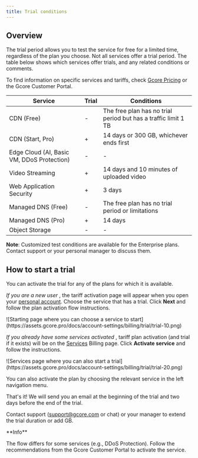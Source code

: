 ---
title: Trial conditions
---

## Overview

The trial period allows you to test the service for free for a limited time, regardless of the plan you choose. Not all services offer a trial period. The table below shows which services offer trials, and any related conditions or comments.

To find information on specific services and tariffs, check [Gcore Pricing](https://gcore.com/pricing/edge-network) or the Gcore Customer Portal.

**Service** | **Trial** | **Conditions**  
---|---|---  
CDN (Free) | - | The free plan has no trial period but has a traffic limit 1 TB  
CDN (Start, Pro) | + | 14 days or 300 GB, whichever ends first  
Edge Cloud (AI, Basic VM, DDoS Protection) | - | -  
Video Streaming | + | 14 days and 10 minutes of uploaded video  
Web Application Security | + | 3 days  
Managed DNS (Free) | - | The free plan has no trial period or limitations  
Managed DNS (Pro) | + | 14 days  
Object Storage | - | -  
  
**Note**: Сustomized test conditions are available for the Enterprise plans. Contact support or your personal manager to discuss them.

## How to start a trial

You can activate the trial for any of the plans for which it is available.

_If you are a new user_ , the tariff activation page will appear when you open your [personal account](https://accounts.gcore.com/reports/dashboard). Choose the service that has a trial. Click **Next** and follow the plan activation flow instructions.


<Frame>![Starting page where you can choose a service to start](https://assets.gcore.pro/docs/account-settings/billing/trial/trial-10.png)</Frame>



_If you already have some services activated_ , tariff plan activation (and trial if it exists) will be on the [Services](https://accounts.gcore.com/billing/services) Billing page. Click **Activate service** and follow the instructions. 


<Frame>![Services page where you can also start a trial](https://assets.gcore.pro/docs/account-settings/billing/trial/trial-20.png)</Frame>



You can also activate the plan by choosing the relevant service in the left navigation menu.

That's it! We will send you an email at the beginning of the trial and two days before the end of the trial.

Contact support ([support@gcore.com](mailto:support@gcore.com) or chat) or your manager to extend the trial duration or add GB.

<Info>
**Info**

The flow differs for some services (e.g., DDoS Protection). Follow the recommendations from the Gcore Customer Portal to activate the service.
</Info>